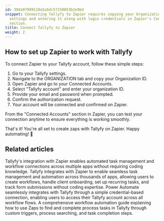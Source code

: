 ```yaml
---
id: 39da97999110a5a5dc57150053b2e9bd
snippet: Connecting Tallyfy to Zapier requires copying your Organization ID from Tallyfy
  settings and entering it along with login credentials in Zapier's Connected Accounts
  section.
title: Connect Tallyfy to Zapier
weight: 2
---
```


## How to set up Zapier to work with Tallyfy

To connect Zapier to your Tallyfy account, follow these simple steps:

1. Go to your Tallyfy settings.
2. Navigate to the ORGANIZATION tab and copy your Organization ID.
3. Open Zapier and go to your Connected Accounts.
4. Select "Tallyfy account" and enter your organization ID.
5. Provide your email and password when prompted.
6. Confirm the authorization request.
7. Your account will be connected and confirmed on Zapier.

From the "Connected Accounts" section in Zapier, you can test your connection anytime to ensure everything is working smoothly.

That's it! You're all set to create zaps with Tallyfy on Zapier. Happy automating! 🚀


## Related articles
<CardGrid>
<LinkTitleCard header="<b>Middleware > Zapier</b>" href="/products/pro/integrations/middleware/zapier/" > Tallyfy's integration with Zapier enables automated task management and workflow connections across multiple apps without requiring coding knowledge. </LinkTitleCard>
<LinkTitleCard header="<b>Zapier > Tallyfy & Zapier</b>" href="/products/pro/integrations/middleware/zapier/how-can-i-improve-task-management-with-tallyfy/" > Tallyfy integrates with Zapier to enable seamless task management and automation across thousands of apps, allowing users to create workflows, handle client onboarding, set up recurring tasks, and track form submissions without coding expertise. </LinkTitleCard>
<LinkTitleCard header="<b>Power Automate > Use Microsoft Power Automate</b>" href="/products/pro/integrations/middleware/power-automate/how-can-i-integrate-tallyfy-with-microsoft-power-automate/" > Power Automate seamlessly integrates with Tallyfy through a simple credential-based connection, enabling users to access their Tallyfy account across all workflow flows. </LinkTitleCard>
<LinkTitleCard header="<b>Zapier > Automate tasks in Tallyfy using zaps</b>" href="/products/pro/integrations/middleware/zapier/how-to-automate-tasks-in-tallyfy-using-zaps/" > A comprehensive workflow automation guide explaining how to use Zaps to find and complete process tasks in Tallyfy through custom triggers, process searching, and task completion steps. </LinkTitleCard>
</CardGrid>